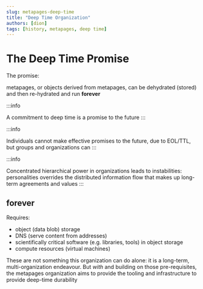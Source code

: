 ```yaml
---
slug: metapages-deep-time
title: "Deep Time Organization"
authors: [dion]
tags: [history, metapages, deep time]
---
```


# The Deep Time Promise

The promise:

metapages, or objects derived from metapages, can be dehydrated (stored) and then re-hydrated and run **forever**

:::info

A commitment to deep time is a promise to the future
:::

:::info

Individuals cannot make effective promises to the future, due to EOL/TTL, but groups and organizations can
:::

:::info

Concentrated hierarchical power in organizations leads to instabilities: personalities overrides the distributed information flow that makes up long-term agreements and values
:::

## forever

Requires:

 - object (data blob) storage
 - DNS (serve content from addresses)
 - scientifically critical software (e.g. libraries, tools) in object storage
 - compute resources (virtual machines)

These are not something this organization can do alone: it is a long-term, multi-organization endeavour. But *with* and building on those pre-requisites, the metapages organization aims to provide the tooling and infrastructure to provide deep-time durability
